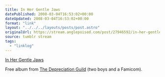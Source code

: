 ```yaml
---
title: In Her Gentle Jaws
datePublished: 2008-03-04T16:53:02+00:00
dateUpdated: 2008-03-04T16:53:02+00:00
format: "link"
layout: "../../../layouts/posts/post.astro"
originalUrl: https://stream.anglepoised.com/post/27946592/in-her-gentle-jaws
source: tumblr stream
tags:
  - "linklog"
---
```


[In Her Gentle Jaws][1]

Free album from [The Depreciation Guild][2] (two boys and a Famicom).

[1]: http://www.inhergentlejaws.com/
[2]: https://thedepreciationguild.bandcamp.com/
